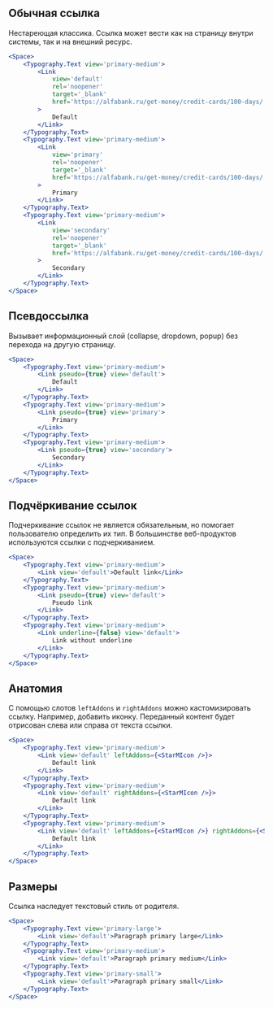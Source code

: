 ## Обычная ссылка

Нестареющая классика. Ссылка может вести как на страницу внутри системы, так и на внешний ресурс.

```jsx live
<Space>
    <Typography.Text view='primary-medium'>
        <Link
            view='default'
            rel='noopener'
            target='_blank'
            href='https://alfabank.ru/get-money/credit-cards/100-days/'
        >
            Default
        </Link>
    </Typography.Text>
    <Typography.Text view='primary-medium'>
        <Link
            view='primary'
            rel='noopener'
            target='_blank'
            href='https://alfabank.ru/get-money/credit-cards/100-days/'
        >
            Primary
        </Link>
    </Typography.Text>
    <Typography.Text view='primary-medium'>
        <Link
            view='secondary'
            rel='noopener'
            target='_blank'
            href='https://alfabank.ru/get-money/credit-cards/100-days/'
        >
            Secondary
        </Link>
    </Typography.Text>
</Space>
```

## Псевдоссылка

Вызывает информационный слой (collapse, dropdown, popup) без перехода на другую страницу.

```jsx live
<Space>
    <Typography.Text view='primary-medium'>
        <Link pseudo={true} view='default'>
            Default
        </Link>
    </Typography.Text>
    <Typography.Text view='primary-medium'>
        <Link pseudo={true} view='primary'>
            Primary
        </Link>
    </Typography.Text>
    <Typography.Text view='primary-medium'>
        <Link pseudo={true} view='secondary'>
            Secondary
        </Link>
    </Typography.Text>
</Space>
```

## Подчёркивание ссылок

Подчеркивание ссылок не является обязательным, но помогает пользователю определить их тип.
В большинстве веб-продуктов используются ссылки с подчеркиванием.

```jsx live
<Space>
    <Typography.Text view='primary-medium'>
        <Link view='default'>Default link</Link>
    </Typography.Text>
    <Typography.Text view='primary-medium'>
        <Link pseudo={true} view='default'>
            Pseudo link
        </Link>
    </Typography.Text>
    <Typography.Text view='primary-medium'>
        <Link underline={false} view='default'>
            Link without underline
        </Link>
    </Typography.Text>
</Space>
```

## Анатомия

С помощью слотов `leftAddons` и `rightAddons` можно кастомизировать ссылку. Например, добавить иконку.
Переданный контент будет отрисован слева или справа от текста ссылки.

```jsx live
<Space>
    <Typography.Text view='primary-medium'>
        <Link view='default' leftAddons={<StarMIcon />}>
            Default link
        </Link>
    </Typography.Text>
    <Typography.Text view='primary-medium'>
        <Link view='default' rightAddons={<StarMIcon />}>
            Default link
        </Link>
    </Typography.Text>
    <Typography.Text view='primary-medium'>
        <Link view='default' leftAddons={<StarMIcon />} rightAddons={<StarMIcon />}>
            Default link
        </Link>
    </Typography.Text>
</Space>
```

## Размеры

Cсылка наследует текстовый стиль от родителя.

```jsx live
<Space>
    <Typography.Text view='primary-large'>
        <Link view='default'>Paragraph primary large</Link>
    </Typography.Text>
    <Typography.Text view='primary-medium'>
        <Link view='default'>Paragraph primary medium</Link>
    </Typography.Text>
    <Typography.Text view='primary-small'>
        <Link view='default'>Paragraph primary small</Link>
    </Typography.Text>
</Space>
```
